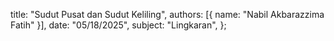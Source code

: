   title: "Sudut Pusat dan Sudut Keliling",
  authors: [{ name: "Nabil Akbarazzima Fatih" }],
  date: "05/18/2025",
  subject: "Lingkaran",
};

